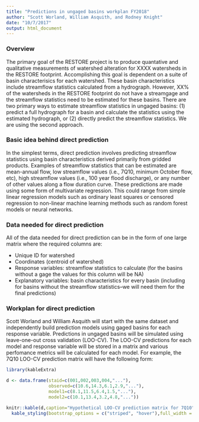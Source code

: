 ```yaml
---
title: "Predictions in ungaged basins workplan FY2018"
author: "Scott Worland, William Asquith, and Rodney Knight"
date: "10/7/2017"
output: html_document
---
```


### Overview

The primary goal of the RESTORE project is to produce quantative and qualitative measurements of watershed alteration for XXXX watersheds in the RESTORE footprint. Accomplishing this goal is dependent on a suite of basin characterisics for each watershed. These basin characteristics include streamflow statistics calculated from a hydrograph. However, XX% of the watersheds in the RESTORE footprint do not have a streamgage and the streamflow statistics need to be estimated for these basins. There are two primary ways to estimate streamflow statistics in ungaged basins: (1) predict a full hydrograph for a basin and calculate the statistics using the estimated hydrograph, or (2) directly predict the streamflow statistics. We are using the second approach.

### Basic idea behind direct prediction

In the simplest terms, direct prediction involves predicting streamflow statistics using basin characteristics derived primarily from gridded products. Examples of streamflow statistics that can be estimated are mean-annual flow, low streamflow values (i.e., 7Q10, minimum October flow, etc), high streamflow values (i.e., 100 year flood discharge), or any number of other values along a flow duration curve. These predictions are made using some form of multivariate regression. This could range from simple linear regression models such as ordinary least squares or censored regression to non-linear machine learning methods such as random forest models or neural networks. 

### Data needed for direct prediction

All of the data needed for direct prediction can be in the form of one large matrix where the required columns are:

* Unique ID for watershed
* Coordinates (centroid of watershed)
* Response variables: streamflow statistics to calculate (for the basins without a gage the values for this column will be NA)
* Explanatory variables: basin characteristics for every basin (including for basins without the streamflow statistics--we will need them for the final predictions)

### Workplan for direct prediction

Scott Worland and William Asquith will start with the same dataset and independently build prediction models using gaged basins for each response variable. Predictions in ungaged basins will be simulated using leave-one-out cross validation (LOO-CV). The LOO-CV predictions for each model and response variable will be stored in a matrix and various perfomance metrics will be calculated for each model. For example, the 7Q10 LOO-CV prediction matrix will have the following form:

```r
library(kableExtra)

d <- data.frame(staid=c(001,002,003,004,"..."),
                observed=c(10.6,14.3,6.1,2.9,"..."),
                model1=c(8.1,11.5,6.4,1.5,"..."),
                model2=c(10.1,13.4,3.2,4.8,"..."))

knitr::kable(d,caption="Hypothetical LOO-CV prediction matrix for 7Q10") %>%
  kable_styling(bootstrap_options = c("striped", "hover"),full_width = F)
```





